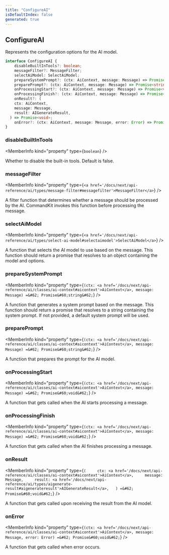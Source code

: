 ```yaml
---
title: "ConfigureAI"
isDefaultIndex: false
generated: true
---
```



<!-- This file was generated from the CommandKit source. Do not modify. Instead, re-run the "docgen" script -->


## ConfigureAI

<GenerationInfo sourceFile="packages/ai/src/configure.ts" sourceLine="13" packageName="@commandkit/ai" />

Represents the configuration options for the AI model.

```ts title="Signature"
interface ConfigureAI {
    disableBuiltInTools?: boolean;
    messageFilter?: MessageFilter;
    selectAiModel: SelectAiModel;
    prepareSystemPrompt?: (ctx: AiContext, message: Message) => Promise<string>;
    preparePrompt?: (ctx: AiContext, message: Message) => Promise<string>;
    onProcessingStart?: (ctx: AiContext, message: Message) => Promise<void>;
    onProcessingFinish?: (ctx: AiContext, message: Message) => Promise<void>;
    onResult?: (
    ctx: AiContext,
    message: Message,
    result: AIGenerateResult,
  ) => Promise<void>;
    onError?: (ctx: AiContext, message: Message, error: Error) => Promise<void>;
}
```

<div className="members-wrapper">

### disableBuiltInTools

<MemberInfo kind="property" type={`boolean`}   />

Whether to disable the built-in tools. Default is false.
### messageFilter

<MemberInfo kind="property" type={`<a href='/docs/next/api-reference/ai/types/message-filter#messagefilter'>MessageFilter</a>`}   />

A filter function that determines whether a message should be processed by the AI.
CommandKit invokes this function before processing the message.
### selectAiModel

<MemberInfo kind="property" type={`<a href='/docs/next/api-reference/ai/types/select-ai-model#selectaimodel'>SelectAiModel</a>`}   />

A function that selects the AI model to use based on the message.
This function should return a promise that resolves to an object containing the model and options.
### prepareSystemPrompt

<MemberInfo kind="property" type={`(ctx: <a href='/docs/next/api-reference/ai/classes/ai-context#aicontext'>AiContext</a>, message: Message) =&#62; Promise&#60;string&#62;`}   />

A function that generates a system prompt based on the message.
This function should return a promise that resolves to a string containing the system prompt.
If not provided, a default system prompt will be used.
### preparePrompt

<MemberInfo kind="property" type={`(ctx: <a href='/docs/next/api-reference/ai/classes/ai-context#aicontext'>AiContext</a>, message: Message) =&#62; Promise&#60;string&#62;`}   />

A function that prepares the prompt for the AI model.
### onProcessingStart

<MemberInfo kind="property" type={`(ctx: <a href='/docs/next/api-reference/ai/classes/ai-context#aicontext'>AiContext</a>, message: Message) =&#62; Promise&#60;void&#62;`}   />

A function that gets called when the AI starts processing a message.
### onProcessingFinish

<MemberInfo kind="property" type={`(ctx: <a href='/docs/next/api-reference/ai/classes/ai-context#aicontext'>AiContext</a>, message: Message) =&#62; Promise&#60;void&#62;`}   />

A function that gets called when the AI finishes processing a message.
### onResult

<MemberInfo kind="property" type={`(     ctx: <a href='/docs/next/api-reference/ai/classes/ai-context#aicontext'>AiContext</a>,     message: Message,     result: <a href='/docs/next/api-reference/ai/types/aigenerate-result#aigenerateresult'>AIGenerateResult</a>,   ) =&#62; Promise&#60;void&#62;`}   />

A function that gets called upon receiving the result from the AI model.
### onError

<MemberInfo kind="property" type={`(ctx: <a href='/docs/next/api-reference/ai/classes/ai-context#aicontext'>AiContext</a>, message: Message, error: Error) =&#62; Promise&#60;void&#62;`}   />

A function that gets called when error occurs.


</div>
